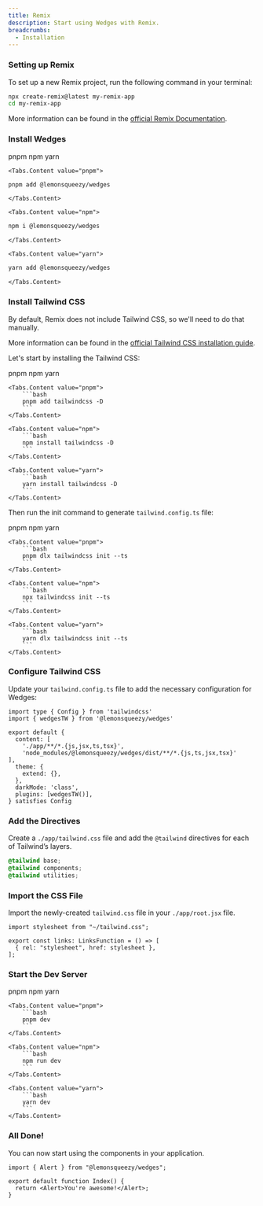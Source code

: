 ```yaml
---
title: Remix
description: Start using Wedges with Remix.
breadcrumbs:
  - Installation
---
```




<Steps>

### Setting up Remix

To set up a new Remix project, run the following command in your terminal:

```bash
npx create-remix@latest my-remix-app
cd my-remix-app
```

More information can be found in the <a href="https://remix.run/docs/en/main/start/quickstart" target="_blank" rel="nofollow noreferrer">official Remix Documentation</a>.

### Install Wedges

<Tabs variant='underlined' defaultValue='pnpm'>
  <Tabs.List>
    <Tabs.Trigger value="pnpm">pnpm</Tabs.Trigger>
    <Tabs.Trigger value="npm">npm</Tabs.Trigger>
    <Tabs.Trigger value="yarn">yarn</Tabs.Trigger>
  </Tabs.List>

    <Tabs.Content value="pnpm">

```bash
pnpm add @lemonsqueezy/wedges
```

    </Tabs.Content>

    <Tabs.Content value="npm">

```bash
npm i @lemonsqueezy/wedges
```

    </Tabs.Content>

    <Tabs.Content value="yarn">

```bash
yarn add @lemonsqueezy/wedges
```

    </Tabs.Content>

</Tabs>

### Install Tailwind CSS

By default, Remix does not include Tailwind CSS, so we'll need to do that manually.

More information can be found in the <a href="https://tailwindcss.com/docs/guides/remix" target="_blank" rel='nofollow noreferrer'>official Tailwind CSS installation guide</a>.

Let's start by installing the Tailwind CSS:

<Tabs variant='underlined' defaultValue='pnpm'>
    <Tabs.List>
        <Tabs.Trigger value="pnpm">pnpm</Tabs.Trigger>
        <Tabs.Trigger value="npm">npm</Tabs.Trigger>
        <Tabs.Trigger value="yarn">yarn</Tabs.Trigger>
    </Tabs.List>

    <Tabs.Content value="pnpm">
        ```bash
        pnpm add tailwindcss -D
        ```
    </Tabs.Content>

    <Tabs.Content value="npm">
        ```bash
        npm install tailwindcss -D
        ```
    </Tabs.Content>

    <Tabs.Content value="yarn">
        ```bash
        yarn install tailwindcss -D
        ```
    </Tabs.Content>
</Tabs>

Then run the init command to generate `tailwind.config.ts` file:

<Tabs variant='underlined' defaultValue='pnpm'>
    <Tabs.List>
        <Tabs.Trigger value="pnpm">pnpm</Tabs.Trigger>
        <Tabs.Trigger value="npm">npm</Tabs.Trigger>
        <Tabs.Trigger value="yarn">yarn</Tabs.Trigger>
    </Tabs.List>

    <Tabs.Content value="pnpm">
        ```bash
        pnpm dlx tailwindcss init --ts
        ```
    </Tabs.Content>

    <Tabs.Content value="npm">
        ```bash
        npx tailwindcss init --ts
        ```
    </Tabs.Content>

    <Tabs.Content value="yarn">
        ```bash
        yarn dlx tailwindcss init --ts
        ```
    </Tabs.Content>
</Tabs>

### Configure Tailwind CSS

Update your `tailwind.config.ts` file to add the necessary configuration for Wedges:

```tsx {2,7,12-13} title="tailwind.config.js" showLineNumbers
import type { Config } from 'tailwindcss'
import { wedgesTW } from '@lemonsqueezy/wedges'

export default {
  content: [
    './app/**/*.{js,jsx,ts,tsx}',
    'node_modules/@lemonsqueezy/wedges/dist/**/*.{js,ts,jsx,tsx}'
],
  theme: {
    extend: {},
  },
  darkMode: 'class',
  plugins: [wedgesTW()],
} satisfies Config
```

### Add the Directives

Create a `./app/tailwind.css` file and add the `@tailwind` directives for each of Tailwind’s layers.

```css title="app/tailwind.css" showLineNumbers
@tailwind base;
@tailwind components;
@tailwind utilities;
```

### Import the CSS File

Import the newly-created `tailwind.css` file in your `./app/root.jsx` file.

```tsx showLineNumbers title="root.tsx"
import stylesheet from "~/tailwind.css";

export const links: LinksFunction = () => [
  { rel: "stylesheet", href: stylesheet },
];
```

### Start the Dev Server

<Tabs variant='underlined' defaultValue='pnpm'>
  <Tabs.List>
    <Tabs.Trigger value="pnpm">pnpm</Tabs.Trigger>
    <Tabs.Trigger value="npm">npm</Tabs.Trigger>
    <Tabs.Trigger value="yarn">yarn</Tabs.Trigger>
  </Tabs.List>

    <Tabs.Content value="pnpm">
        ```bash
        pnpm dev
        ```
    </Tabs.Content>
    
    <Tabs.Content value="npm">
        ```bash
        npm run dev
        ```
    </Tabs.Content>

    <Tabs.Content value="yarn">
        ```bash
        yarn dev
        ```
    </Tabs.Content>

</Tabs>

### All Done!

You can now start using the components in your application.

```tsx {1,4} showLineNumbers
import { Alert } from "@lemonsqueezy/wedges";

export default function Index() {
  return <Alert>You're awesome!</Alert>;
}
```

</Steps>
